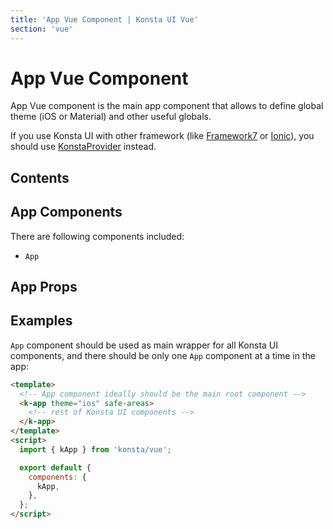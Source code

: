 ```yaml
---
title: 'App Vue Component | Konsta UI Vue'
section: 'vue'
---
```



# App Vue Component

App Vue component is the main app component that allows to define global theme (iOS or Material) and other useful globals.

If you use Konsta UI with other framework (like [Framework7](https://framework7.io) or [Ionic](https://ionicframework.com)), you should use [KonstaProvider](/vue/konsta-provider) instead.

## Contents

## App Components

There are following components included:

- `App`

## App Props

<AppProps />

## Examples

`App` component should be used as main wrapper for all Konsta UI components, and there should be only one `App` component at a time in the app:

```html
<template>
  <!-- App component ideally should be the main root component -->
  <k-app theme="ios" safe-areas>
    <!-- rest of Konsta UI components -->
  </k-app>
</template>
<script>
  import { kApp } from 'konsta/vue';

  export default {
    components: {
      kApp,
    },
  };
</script>
```
